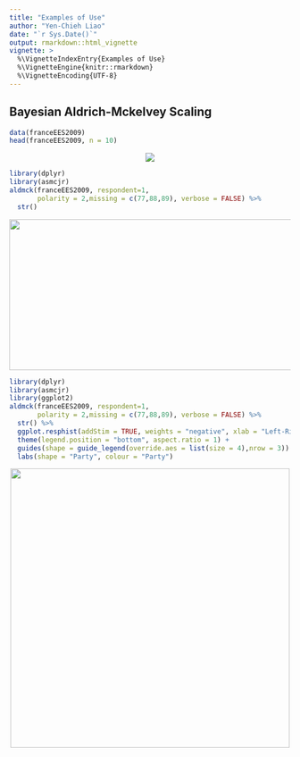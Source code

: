 ```yaml
---
title: "Examples of Use"
author: "Yen-Chieh Liao"
date: "`r Sys.Date()`"
output: rmarkdown::html_vignette
vignette: >
  %\VignetteIndexEntry{Examples of Use}
  %\VignetteEngine{knitr::rmarkdown}
  %\VignetteEncoding{UTF-8}
---
```



## Bayesian Aldrich-Mckelvey Scaling

```r
data(franceEES2009)
head(franceEES2009, n = 10)
```

<p align="center">
  <img src="man/figures/first_example_df1.png">
</p>

```r
library(dplyr)
library(asmcjr)
aldmck(franceEES2009, respondent=1,
       polarity = 2,missing = c(77,88,89), verbose = FALSE) %>% 
  str()                       
```
<p align="left">
  <img width="650" height="270" src="man/figures/first_example_df2.png">
</p>


```r
library(dplyr)
library(asmcjr)
library(ggplot2)
aldmck(franceEES2009, respondent=1,
       polarity = 2,missing = c(77,88,89), verbose = FALSE) %>% 
  str() %>%
  ggplot.resphist(addStim = TRUE, weights = "negative", xlab = "Left-Right") +
  theme(legend.position = "bottom", aspect.ratio = 1) +
  guides(shape = guide_legend(override.aes = list(size = 4),nrow = 3)) +
  labs(shape = "Party", colour = "Party")
```

<p align="center">
  <img width="500" height="500" src="man/figures//first_example_plot.png">
</p>

